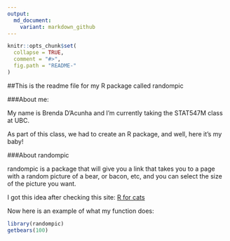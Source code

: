 ```yaml
---
output:
  md_document:
    variant: markdown_github
---
```


```r
knitr::opts_chunk$set(
  collapse = TRUE,
  comment = "#>",
  fig.path = "README-"
)
```


##This is the readme file for my R package called randompic


###About me:

My name is Brenda D'Acunha and I'm currently taking the STAT547M class at UBC.


As part of this class, we had to create an R package, and well, here it's my baby!


###About randompic


randompic is a package that will give you a link that takes you to a page with a random picture of a bear, or bacon, etc, and you can select the size of the picture you want.


I got this idea after checking this site: [R for cats](http://rforcats.net)


Now here is an example of what my function does:


```r
library(randompic)
getbears(100)
```

